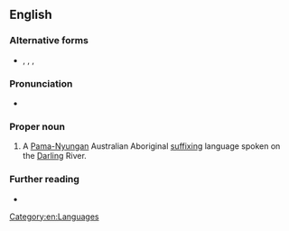 ==English==

===Alternative forms===
* {{l|en|Bagandji}}, {{l|en|Bagundji}}, {{l|en|Paakantyi}}, {{l|en|Paakantji}}

===Pronunciation===
* {{a|AU}} {{IPA|en|/ˈbaːkəndʒiː/}}

===Proper noun===
{{en-proper noun}}

# A [[Pama-Nyungan]] Australian Aboriginal [[suffixing]] language spoken on the [[Darling]] River.

===Further reading===
* {{ethnologue|code=drl}}

[[Category:en:Languages]]